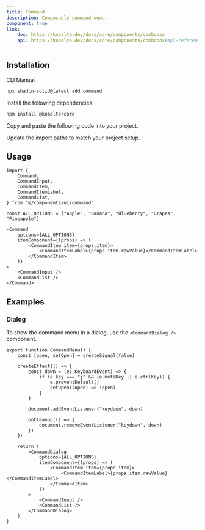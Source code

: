 ```yaml
---
title: Command
description: Composable command menu.
component: true
link:
    doc: https://kobalte.dev/docs/core/components/combobox
    api: https://kobalte.dev/docs/core/components/combobox#api-reference
---
```


<ComponentPreview
	name="command-demo"
	align="start"
	className="[&_.preview>div]:max-w-[450px]"
/>

## Installation

<Tabs defaultValue="cli">

<TabsList>
  <TabsTrigger value="cli">CLI</TabsTrigger>
  <TabsTrigger value="manual">Manual</TabsTrigger>
  <TabsIndicator class="bg-primary" />
</TabsList>
<TabsContent value="cli">

```bash
npx shadcn-solid@latest add command
```

</TabsContent>

<TabsContent value="manual">

<Steps>

<Step>Install the following dependencies:</Step>

```bash
npm install @kobalte/core
```

<Step>Copy and paste the following code into your project.</Step>

<ComponentSource name="command" />

<Step>Update the import paths to match your project setup.</Step>

</Steps>

</TabsContent>

</Tabs>

## Usage

```tsx
import {
	Command,
	CommandInput,
	CommandItem,
	CommandItemLabel,
	CommandList,
} from "@/components/ui/command"
```

```tsx
const ALL_OPTIONS = ["Apple", "Banana", "Blueberry", "Grapes", "Pineapple"]
```

```tsx
<Command
	options={ALL_OPTIONS}
	itemComponent={(props) => (
		<CommandItem item={props.item}>
			<CommandItemLabel>{props.item.rawValue}</CommandItemLabel>
		</CommandItem>
	)}
>
	<CommandInput />
	<CommandList />
</Command>
```

## Examples

### Dialog

<ComponentPreview name="command-dialog" />

To show the command menu in a dialog, use the `<CommandDialog />` component.

```tsx
export function CommandMenu() {
	const [open, setOpen] = createSignal(false)

	createEffect(() => {
		const down = (e: KeyboardEvent) => {
			if (e.key === "j" && (e.metaKey || e.ctrlKey)) {
				e.preventDefault()
				setOpen((open) => !open)
			}
		}

		document.addEventListener("keydown", down)

		onCleanup(() => {
			document.removeEventListener("keydown", down)
		})
	})

	return (
		<CommandDialog
			options={ALL_OPTIONS}
			itemComponent={(props) => (
				<CommandItem item={props.item}>
					<CommandItemLabel>{props.item.rawValue}</CommandItemLabel>
				</CommandItem>
			)}
		>
			<CommandInput />
			<CommandList />
		</CommandDialog>
	)
}
```
